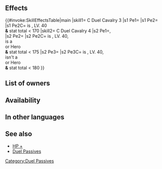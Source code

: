 {{Passive
|name=C Duel Cavalry
|type=A
|exclusive=0
|canUseMove=Cavalry
|canUseWeapon=Colorless Bow,Colorless Dagger,Colorless Tome,Colorless Staff,Colorless Breath,Colorless Beast
|timingID=18
|abilityID=107
|randomTimestamp=2021-06-20T07:00:00Z
|properties=random_owner
|1name=C Duel Cavalry 1
|1tagid=SID_無の死闘・騎馬1
|1effect=Grants HP+3. If unit is 5★ and level 40 and unit's stats total less than 160, treats unit's stats as 160 in modes like Arena. (Higher-scoring opponents will appear. Stat total calculation excludes any values added by merges and skills.)
|1required=-
|1cost=70
|1promotionRarity=4
|1promotionTier=1
|statModifiers1=3,0,0,0,0
|intID1=2569
|sort1=14320
|value1=2
|randomMinLv1=21
|randomMaxLv1=30
|2name=C Duel Cavalry 2
|2tagid=SID_無の死闘・騎馬2
|2effect=Grants HP+4. If unit is 5★ and level 40 and unit's stats total less than 165, treats unit's stats as 165 in modes like Arena. (Higher-scoring opponents will appear. Stat total calculation excludes any values added by merges and skills.)
|2required=C Duel Cavalry 1
|2cost=150
|2promotionRarity=5
|2promotionTier=1
|statModifiers2=4,0,0,0,0
|intID2=2570
|sort2=14321
|value2=4
|randomMinLv2=26
|randomMaxLv2=35
|3name=C Duel Cavalry 3
|3tagid=SID_無の死闘・騎馬3
|3effect=Grants HP+5. If unit is 5★ and level 40 and unit's stats total less than 170, treats unit's stats as 170 in modes like Arena. (Higher-scoring opponents will appear. Stat total calculation excludes any values added by merges and skills.)
|3required=C Duel Cavalry 2
|3cost=300
|statModifiers3=5,0,0,0,0
|intID3=2571
|sort3=14322
|value3=6
|randomMinLv3=31
|4name=C Duel Cavalry 4
|4tagid=SID_無の死闘・騎馬4
|4effect=Grants HP+5, Atk/Spd/Def/Res+2. If unit is 5★, level 40, a Legendary Hero or a Mythic Hero, and unit's stats total less than 175, treats unit's stats as 175 in modes like Arena. If unit is 5★, level 40, not a Legendary Hero or Mythic Hero, and unit's stats total less than 180, treats unit's stats as 180 in modes like Arena. (Higher-scoring opponents will appear. Stat total calculation excludes any values added by merges and skills.)
|4required=C Duel Cavalry 3
|4cost=300
|statModifiers4=5,2,2,2,2
|intID4=2572
|sort4=14323
|value4=8
|randomMinLv4=36
}}
==Effects==
{{#invoke:SkillEffectsTable|main
|skill1={{Si|C Duel Cavalry 3}} C Duel Cavalry 3
|s1 Pe1={{Eft|Stat Boosts|HP|5}}
|s1 Pe2={{Eft|Duel|170}}
|s1 Pe2C={{Tgt|Unit}} is {{Rarity|5}}, LV. 40<br>'''&''' stat total < 170
|skill2={{Si|C Duel Cavalry 4}} C Duel Cavalry 4
|s2 Pe1={{Eft|Stat Boosts|HP|5}},<br>{{Eft|Stat Boosts|Atk/Spd/Def/Res|2}}
|s2 Pe2={{Eft|Duel|175}}
|s2 Pe2C={{Tgt|Unit}} is {{Rarity|5}}, LV. 40,<br>is a {{Utt|Legendary}}<br> or {{Utt|Mythic}} Hero<br>'''&''' stat total < 175
|s2 Pe3={{Eft|Duel|180}}
|s2 Pe3C={{Tgt|Unit}} is {{Rarity|5}}, LV. 40,<br>isn't a {{Utt|Legendary}}<br> or {{Utt|Mythic}} Hero<br>'''&''' stat total < 180
}}

==List of owners==
{{Skill Hero List}}
==Availability==
{{PassiveFocusList}}
{{PassiveDistributionList}}
{{PassiveCombatManualList}}
==In other languages==
{{OtherLanguages
|japanese=無の死闘・騎馬
|german=F Duell-Kav.
|spanishEU=Lid caballería G
|spanishLA=Lid caballería G
|french=Duel caval. (G)
|italian=Sfida cavall. N
|chineseTW=無色死鬥・騎馬
|portuguese=Duelo cav. C
}}
==See also==
* [[HP +]]
* [[Duel Passives]]
{{Passives Navbox|A}}
[[Category:Duel Passives]]